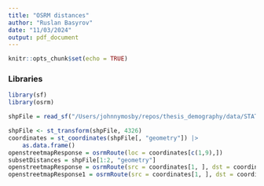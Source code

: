 ```yaml
---
title: "OSRM distances"
author: "Ruslan Basyrov"
date: "11/03/2024"
output: pdf_document
---
```


```r
knitr::opts_chunk$set(echo = TRUE)
```

### Libraries
```r
library(sf)
library(osrm)
```


```r
shpFile = read_sf("/Users/johnnymosby/repos/thesis_demography/data/STATISTIK_AUSTRIA_GEM_MP_20220101/", options = "ENCODING=WINDOWS-1252")

shpFile <- st_transform(shpFile, 4326)
coordinates = st_coordinates(shpFile[, "geometry"]) |> 
    as.data.frame()
openstreetmapResponse = osrmRoute(loc = coordinates[c(1,9),])
subsetDistances = shpFile[1:2, "geometry"]
openstreetmapResponse = osrmRoute(src = coordinates[1, ], dst = coordinates[2, ])
openstreetmapResponse1 = osrmRoute(src = coordinates[1, ], dst = coordinates[2, ], osrm.server = "http://localhost:1234/")
```

